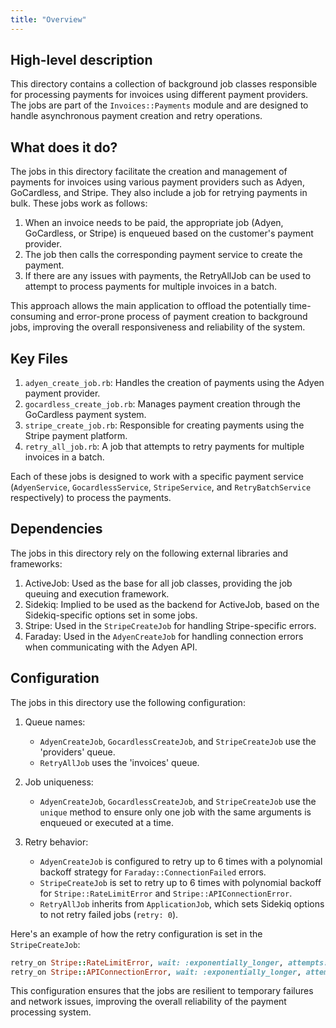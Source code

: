 ```yaml
---
title: "Overview"
---
```


## High-level description
This directory contains a collection of background job classes responsible for processing payments for invoices using different payment providers. The jobs are part of the `Invoices::Payments` module and are designed to handle asynchronous payment creation and retry operations.

## What does it do?
The jobs in this directory facilitate the creation and management of payments for invoices using various payment providers such as Adyen, GoCardless, and Stripe. They also include a job for retrying payments in bulk. These jobs work as follows:

1. When an invoice needs to be paid, the appropriate job (Adyen, GoCardless, or Stripe) is enqueued based on the customer's payment provider.
2. The job then calls the corresponding payment service to create the payment.
3. If there are any issues with payments, the RetryAllJob can be used to attempt to process payments for multiple invoices in a batch.

This approach allows the main application to offload the potentially time-consuming and error-prone process of payment creation to background jobs, improving the overall responsiveness and reliability of the system.

## Key Files

1. `adyen_create_job.rb`: Handles the creation of payments using the Adyen payment provider.
2. `gocardless_create_job.rb`: Manages payment creation through the GoCardless payment system.
3. `stripe_create_job.rb`: Responsible for creating payments using the Stripe payment platform.
4. `retry_all_job.rb`: A job that attempts to retry payments for multiple invoices in a batch.

Each of these jobs is designed to work with a specific payment service (`AdyenService`, `GocardlessService`, `StripeService`, and `RetryBatchService` respectively) to process the payments.

## Dependencies
The jobs in this directory rely on the following external libraries and frameworks:

1. ActiveJob: Used as the base for all job classes, providing the job queuing and execution framework.
2. Sidekiq: Implied to be used as the backend for ActiveJob, based on the Sidekiq-specific options set in some jobs.
3. Stripe: Used in the `StripeCreateJob` for handling Stripe-specific errors.
4. Faraday: Used in the `AdyenCreateJob` for handling connection errors when communicating with the Adyen API.

## Configuration
The jobs in this directory use the following configuration:

1. Queue names: 
   - `AdyenCreateJob`, `GocardlessCreateJob`, and `StripeCreateJob` use the 'providers' queue.
   - `RetryAllJob` uses the 'invoices' queue.

2. Job uniqueness: 
   - `AdyenCreateJob`, `GocardlessCreateJob`, and `StripeCreateJob` use the `unique` method to ensure only one job with the same arguments is enqueued or executed at a time.

3. Retry behavior:
   - `AdyenCreateJob` is configured to retry up to 6 times with a polynomial backoff strategy for `Faraday::ConnectionFailed` errors.
   - `StripeCreateJob` is set to retry up to 6 times with polynomial backoff for `Stripe::RateLimitError` and `Stripe::APIConnectionError`.
   - `RetryAllJob` inherits from `ApplicationJob`, which sets Sidekiq options to not retry failed jobs (`retry: 0`).

Here's an example of how the retry configuration is set in the `StripeCreateJob`:

```ruby
retry_on Stripe::RateLimitError, wait: :exponentially_longer, attempts: 6
retry_on Stripe::APIConnectionError, wait: :exponentially_longer, attempts: 6
```

This configuration ensures that the jobs are resilient to temporary failures and network issues, improving the overall reliability of the payment processing system.